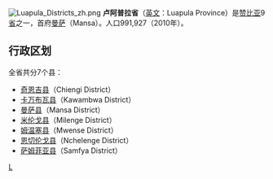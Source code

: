 [[File:Luapula_Districts_zh.png|thumb]]
'''卢阿普拉省'''（[[英文|英文]]：Luapula Province）是[[赞比亚|赞比亚]]9[[省|省]]之一，首府[[曼萨|曼萨]]（Mansa）。人口991,927（2010年）。

==行政区划==
全省共分7个县：

*[[奇恩吉县|奇恩吉县]]（Chiengi District）　 
*[[卡万布瓦县|卡万布瓦县]]（Kawambwa District）　 　 　 
*[[曼萨县|曼萨县]]（Mansa District）　 
*[[米伦戈县|米伦戈县]]（Milenge District）　 　 
*[[姆温塞县|姆温塞县]]（Mwense District）　 
*[[恩切伦戈县|恩切伦戈县]]（Nchelenge District）　 　 　 
*[[萨姆菲亚县|萨姆菲亚县]]（Samfya District）

{{coord|display=title}}
{{Zambia-geo-stub}}
{{赞比亚行政区划}}
[[Category:赞比亚行政区划|L]]
